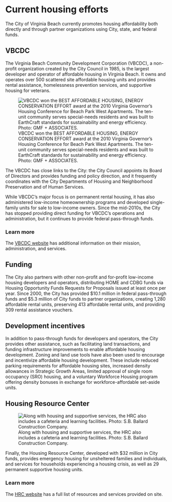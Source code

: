 # Current housing efforts

The City of Virginia Beach currently promotes housing affordability both directly and through partner organizations using City, state, and federal funds.

## VBCDC

The Virginia Beach Community Development Corporation (VBCDC), a non-profit organization created by the City Council in 1985, is the largest developer and operator of affordable housing in Virginia Beach. It owns and operates over 500 scattered site affordable housing units and provides rental assistance, homelessness prevention services, and supportive housing for veterans.

![VBCDC won the BEST AFFORDABLE HOUSING, ENERGY CONSERVATION EFFORT award at the 2010 Virginia Governor's Housing Conference for Beach Park West Apartments. The ten-unit community serves special-needs residents and was built to EarthCraft standards for sustainability and energy efficiency. Photo: GMF + ASSOCIATES.](img/vbcdc.jpg)

The VBCDC has close links to the City: the City Council appoints its Board of Directors and provides funding and policy direction, and it frequently coordinates with the City Departments of Housing and Neighborhood Preservation and of Human Services.

While VBCDC’s major focus is on permanent rental housing, it has also administered low-income homeownership programs and developed single-family units for sale to low-income owners. Since the mid-2010s, the City has stopped providing direct funding for VBCDC’s operations and administration, but it continues to provide federal pass-through funds. 

::: callout-tip
### Learn more
The [VBCDC website](https://www.vbcdc.org/) has additional information on their mission, administration, and services.
:::

## Funding

The City also partners with other non-profit and for-profit low-income housing developers and operators, distributing HOME and CDBG funds via Housing Opportunity Funds Requests for Proposals issued at least once per year. Since 2000, the City has provided \$10.1 million in federal pass-through funds and \$5.3 million of City funds to partner organizations, creating 1,280 affordable rental units, preserving 413 affordable rental units, and providing 309 rental assistance vouchers.

## Development incentives

In addition to pass-through funds for developers and operators, the City provides other assistance, such as facilitating land transactions, and funding infrastructure improvements to enable affordable housing development. Zoning and land use tools have also been used to encourage and incentivize affordable housing development. These include reduced parking requirements for affordable housing sites, increased density allowances in Strategic Growth Areas, limited approval of single room occupancy (SRO) housing, and a voluntary Workforce Housing program offering density bonuses in exchange for workforce-affordable set-aside units.

## Housing Resource Center

![Along with housing and supportive services, the HRC also includes a cafeteria and learning facilities. Photo: S.B. Ballard Construction Company.](img/hrc.jpg)

Finally, the Housing Resource Center, developed with \$32 million in City funds, provides emergency housing for unsheltered families and individuals, and services for households experiencing a housing crisis, as well as 29 permanent supportive housing units.

::: callout-tip
### Learn more
The [HRC website](https://housing.virginiabeach.gov/ending-homelessness/housing-resource-center) has a full list of resources and services provided on site.
:::